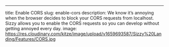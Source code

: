---
title: Enable CORS
slug: enable-cors
description: We know it’s annoying when the browser decides to block your CORS requests from localhost. Sizzy allows you to enable the CORS requests so you can develop without getting annoyed every day.
image: https://res.cloudinary.com/kitze/image/upload/v1659693587/Sizzy%20Landing/Features/CORS.jpg
